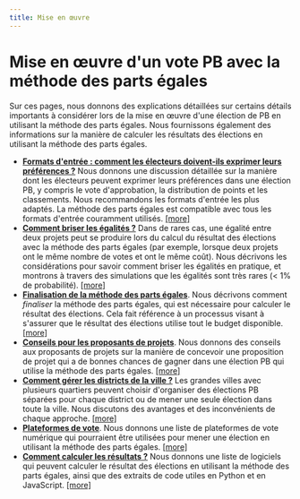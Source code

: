 ```yaml
---
title: Mise en œuvre
---
```


# Mise en œuvre d'un vote PB avec la méthode des parts égales

Sur ces pages, nous donnons des explications détaillées sur certains détails importants à considérer lors de la mise en œuvre d'une élection de PB en utilisant la méthode des parts égales. Nous fournissons également des informations sur la manière de calculer les résultats des élections en utilisant la méthode des parts égales.

* [**Formats d'entrée : comment les électeurs doivent-ils exprimer leurs préférences ?**](/implementation/input-formats) Nous donnons une discussion détaillée sur la manière dont les électeurs peuvent exprimer leurs préférences dans une élection PB, y compris le vote d'approbation, la distribution de points et les classements. Nous recommandons les formats d'entrée les plus adaptés. La méthode des parts égales est compatible avec tous les formats d'entrée couramment utilisés. [[more]](/implementation/input-formats)
* [**Comment briser les égalités ?**](/implementation/tie-breaking) Dans de rares cas, une égalité entre deux projets peut se produire lors du calcul du résultat des élections avec la méthode des parts égales (par exemple, lorsque deux projets ont le même nombre de votes et ont le même coût). Nous décrivons les considérations pour savoir comment briser les égalités en pratique, et montrons à travers des simulations que les égalités sont très rares (< 1% de probabilité). [[more]](/implementation/tie-breaking)
* [**Finalisation de la méthode des parts égales**](/implementation/completion). Nous décrivons comment *finaliser* la méthode des parts égales, qui est nécessaire pour calculer le résultat des élections. Cela fait référence à un processus visant à s'assurer que le résultat des élections utilise tout le budget disponible. [[more]](/implementation/completion)
* [**Conseils pour les proposants de projets**](/implementation/advice-project-proposers). Nous donnons des conseils aux proposants de projets sur la manière de concevoir une proposition de projet qui a de bonnes chances de gagner dans une élection PB qui utilise la méthode des parts égales. [[more]](/implementation/advice-project-proposers)
* [**Comment gérer les districts de la ville ?**](/implementation/city-districts) Les grandes villes avec plusieurs quartiers peuvent choisir d'organiser des élections PB séparées pour chaque district ou de mener une seule élection dans toute la ville. Nous discutons des avantages et des inconvénients de chaque approche. [[more]](/implementation/city-districts)
* [**Plateformes de vote**](/implementation/voting-platforms). Nous donnons une liste de plateformes de vote numérique qui pourraient être utilisées pour mener une élection en utilisant la méthode des parts égales. [[more]](/implementation/voting-platforms)
* [**Comment calculer les résultats ?**](/implementation/computation) Nous donnons une liste de logiciels qui peuvent calculer le résultat des élections en utilisant la méthode des parts égales, ainsi que des extraits de code utiles en Python et en JavaScript. [[more]](/implementation/computation)